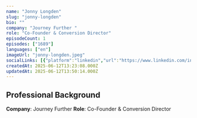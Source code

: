 ```yaml
---
name: "Jonny Longden"
slug: "jonny-longden"
bio: ""
company: "Journey Further "
role: "Co-Founder & Conversion Director"
episodeCount: 1
episodes: ["1689"]
languages: ["en"]
imageUrl: "jonny-longden.jpeg"
socialLinks: [{"platform":"linkedin","url":"https://www.linkedin.com/in/jonnylongden/"}]
createdAt: 2025-06-12T13:23:08.000Z
updatedAt: 2025-06-12T13:50:14.000Z
---
```


## Professional Background

**Company**: Journey Further 
**Role**: Co-Founder & Conversion Director
